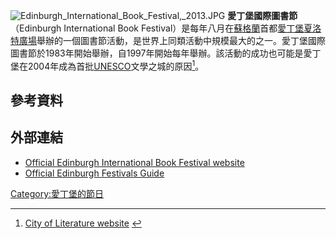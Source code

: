 [[File:Edinburgh_International_Book_Festival,_2013.JPG|thumb]]
'''愛丁堡國際圖書節'''（Edinburgh International Book Festival）是每年八月在[[蘇格蘭|蘇格蘭]]首都[[愛丁堡|愛丁堡]][[夏洛特廣場|夏洛特廣場]]舉辦的一個圖書節活動，是世界上同類活動中規模最大的之一。愛丁堡國際圖書節於1983年開始舉辦，自1997年開始每年舉辦。該活動的成功也可能是愛丁堡在2004年成為首批[[UNESCO|UNESCO]]文學之城的原因<ref>[http://www.cityofliterature.com/ecol.aspx?sec=2&pid=3&item=1 City of Literature website] {{webarchive|url=https://web.archive.org/web/20140605205557/http://www.cityofliterature.com/ecol.aspx?sec=2&pid=3&item=1 |date=2014-06-05 }}</ref>。
==參考資料==
{{Reflist}}
==外部連結==
{{commons category|Edinburgh International Book Festival}}
*[http://www.edbookfest.co.uk/ Official Edinburgh International Book Festival website] {{Wayback|url=http://www.edbookfest.co.uk/ |date=20160810230128 }}
*[http://www.edinburghfestivals.co.uk/ Official Edinburgh Festivals Guide] {{Wayback|url=http://www.edinburghfestivals.co.uk/ |date=20140625061450 }}

[[Category:愛丁堡的節日|Category:愛丁堡的節日]]